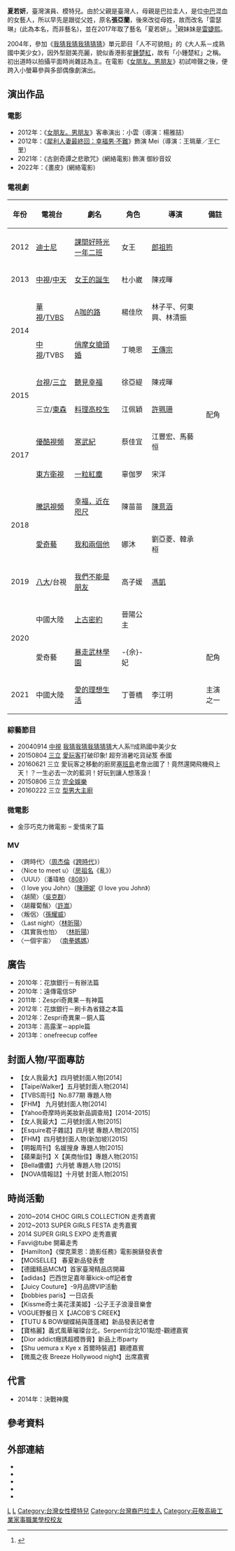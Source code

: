 {{blpsources|time=2020-07-30}}
{{藝人
| 姓名 = 夏若妍
| 類型 = 女演員
| 綽號 = 雷雷
| 英文名 = Nita Lei
| 本名 = 雷瑟琳
| 國籍 = {{ROC}}<br>{{PRY}}
| 出生日期 = {{birth_date_and_age|1990|1|8|df=y}} 
| 出生地點 = {{TWN}}
| 職業 = [[演員|演員]]
| 語言 = [[中文|中文]]、[[西班牙語|西班牙語]]
| 親屬 =妹妹：[[雷婕熙|雷婕熙]]
| 母校 = [[新北市私立莊敬高級工業家事職業學校|莊敬高職]]
| 活躍年代 = 2012年至今 
| 代表作品 =《[[女王的誕生|女王的誕生]]》<br>《[[A咖的路|A咖的路]]》<br>《[[俏摩女搶頭婚|俏摩女搶頭婚]]》<br>《[[聽見幸福|聽見幸福]]》<br>《[[料理高校生|料理高校生]]》<br>《[[幸福，近在咫尺|幸福，近在咫尺]]》<br>《[[我和兩個他|我和兩個他]]》
| 網站 =
| imdb = 6431315
}}
'''夏若妍'''{{BD|1990年|1月8日}}，臺灣演員、模特兒。由於父親是臺灣人，母親是巴拉圭人，是位[[中華民國|中]][[巴拉圭|巴]]混血的女藝人，所以早先是跟從父姓，原名'''張亞蘭'''，後來改從母姓，故而改名「雷瑟琳」(此為本名，而非藝名)，並在2017年取了藝名「夏若妍」。<ref>{{Cite web |url=http://ent.appledaily.com.tw/enews/article/entertainment/20140628/35924035/ |title=混血醜小鴨「像到爸爸」 雷瑟琳拷貝辣媽性感唇 |work=蘋果日報|date=2014-06-28|accessdate=2014-06-29 |archive-date=2014-07-14 |archive-url=https://web.archive.org/web/20140714180424/http://ent.appledaily.com.tw/enews/article/entertainment/20140628/35924035/ |dead-url=no }}</ref>親妹妹是[[雷婕熙_(台灣)|雷婕熙]]。

2004年，參加《[[我猜我猜我猜猜猜|我猜我猜我猜猜猜]]》單元節目「人不可貌相」的《大人系－成熟國中美少女》，因外型甜美亮麗，貌似香港影星[[鍾楚紅|鍾楚紅]]，故有「小鍾楚紅」之稱。初出道時以拍攝平面時尚雜誌為主。在電影《[[女朋友。男朋友|女朋友。男朋友]]》初試啼聲之後，便跨入小螢幕參與多部偶像劇演出。

==演出作品==
===電影===
* 2012年：《[[女朋友。男朋友|女朋友。男朋友]]》客串演出：小雲（導演：楊雅喆）
* 2012年：《[[犀利人妻最終回：幸福男·不難|犀利人妻最終回：幸福男·不難]]》飾演 Mei（導演：王珮華／王仁里）
* 2021年：《古劍奇譚之悲歌咒》(網絡電影) 飾演 御紗音奴
* 2022年：《畫皮》(網絡電影)

===電視劇===
{| class="wikitable"
|-
! 年份 !! 電視台 !! 劇名 !! 角色 !! 導演 !! 備註
|-
|rowspan="1" width="10%"| 2012 || [[迪士尼|迪士尼]] || [[課間好時光一年二班|課間好時光一年二班]] || 女王||[[郎祖筠|郎祖筠]]|| rowspan="11" |配角
|-
|rowspan="1" width="10%"| 2013 || [[中視|中視]]/[[中天電視|中天]] || [[女王的誕生|女王的誕生]] || 杜小崴||陳戎暉
|-
|rowspan="2" width="10%"| 2014 || [[華視|華視]]/[[TVBS|TVBS]] || [[A咖的路|A咖的路]] || 楊佳欣||林子平、何東興、林清振
|-
| [[中視|中視]]/TVBS || [[俏摩女搶頭婚|俏摩女搶頭婚]] || 丁曉恩||[[王傳宗|王傳宗]]
|-
|rowspan="2" width="10%"| 2015 || [[台視|台視]]/[[三立|三立]] || [[聽見幸福|聽見幸福]] || 徐亞緹||陳戎暉
|-
| 三立/[[東森|東森]] || [[料理高校生|料理高校生]] ||江佩穎 ||[[許珮珊|許珮珊]]
|-
|rowspan="2"|2017 || [[優酷視頻|優酷視頻]] || [[寒武紀|寒武紀]] || 蔡佳宜||江豐宏、馬藝恒
|-
| [[東方衛視|東方衛視]] || [[一粒紅塵|一粒紅塵]] ||辜伽罗 ||宋洋 
|-
|rowspan="2" width="10%"| 2018 || [[騰訊視頻|騰訊視頻]] || [[幸福，近在咫尺|幸福，近在咫尺]] || 陳苗苗||[[陳意涵|陳意涵]]
|-
| [[愛奇藝|愛奇藝]] || [[我和兩個他|我和兩個他]] || 娜沐||劉亞菱、韓承桓
|-
|2019||[[八大電視|八大]]/台視||[[我們不能是朋友|我們不能是朋友]]||高子媛||[[馮凱_(導演)|馮凱]]      
|-
|rowspan="2" width="10%"|2020||中國大陸||[[上古密約|上古密約]]||晉陽公主||     || 
|-
| 愛奇藝 || [[暴走武林學園|暴走武林學園]] || -{佘}-妃|| ||配角
|-
|2021|| 中國大陸  || [[愛的理想生活|愛的理想生活]] ||丁薈橋||李江明     ||主演之一
|}

===綜藝節目===
*20040914 [[中視|中視]] [[我猜我猜我猜猜猜|我猜我猜我猜猜猜]]大人系!!成熟國中美少女
*20150804 [[三立|三立]] [[愛玩客|愛玩客]]打破印象! 超夯消暑吃貨祕笈 泰國
*20160621 三立 愛玩客之移動的廚房[[塞班島|塞班島]]老詹出國了！竟然還開飛機飛上天！？一生必去一次的藍洞！好玩到讓人想落淚！
*20150806 三立 [[完全娛樂|完全娛樂]]
*20160222 三立 [[型男大主廚|型男大主廚]]

===微電影===
*金莎巧克力微電影 – 愛情來了篇

===MV===
*〈跨時代〉（[[周杰倫|周杰倫]]《[[跨時代|跨時代]]》）
*〈Nice to meet u〉（[[房祖名|房祖名]]《亂》）
*〈UUU〉（潘瑋柏《[[808_(專輯)|808]]》）
*〈I love you John〉（[[陳珊妮|陳珊妮]]《I love you John》）
*〈胡鬧〉（[[吳克群|吳克群]]）
*〈胡蘿蔔鬚〉（[[許嵩|許嵩]]）
*〈叛侶〉（[[孫耀威|孫耀威]]）
*〈Last night〉（[[林昕陽|林昕陽]]）
*〈其實我也怕〉  （[[林昕陽|林昕陽]]）
*〈一個宇宙〉  （[[南拳媽媽|南拳媽媽]]）

==廣告==
*2010年：花旗銀行－有辦法篇
*2010年：遠傳電信SP 
*2011年：Zespri奇異果－有神篇 
*2012年：花旗銀行－刷卡為省錢之本篇 
*2012年：Zespri奇異果－銅人篇 
*2013年：高露潔－apple篇 
*2013年：onefreecup coffee

==封面人物/平面專訪==
*【女人我最大】四月號封面人物[2014]
*【TaipeiWalker】五月號封面人物[2014]
*【TVBS周刊】No.877期 專題人物
*【FHM】 九月號封面人物[2014]
*【Yahoo奇摩時尚美妝新品調查局】[2014-2015]
*【女人我最大】二月號封面人物[2015]
*【Esquire君子雜誌】四月號 專題人物[2015]
*【FHM】四月號封面人物(新加坡)[2015]
*【明報周刊】名媛搜身 專題人物[2015]
*【蘋果副刊】X【美商怡佳】專題人物[2015]
*【Bella儂儂】六月號 專題人物 [2015]
*【NOVA情報誌】十月號 封面人物[2015]

==時尚活動==
*2010~2014 CHOC GIRLS COLLECTION 走秀嘉賓
*2012~2013 SUPER GIRLS FESTA 走秀嘉賓
*2014 SUPER GIRLS EXPO 走秀嘉賓
*Favvi@tube 開幕走秀
*【Hamilton】《傑克萊恩：詭影任務》電影腕錶發表會
*【MOISELLE】 春夏新品發表會
*【德國精品MCM】首家臺灣精品店開幕
*【adidas】巴西世足嘉年華kick-off記者會
*【Juicy Couture】-9月品牌VIP活動
*【bobbies paris】一日店長
*【Kissme奇士美花漾美姬】-公子王子浪漫音樂會
* VOGUE野餐日 X【JACOB'S CREEK】
*【TUTU & BOW蝴蝶結與蓬蓬裙】新品發表記者會
*【寶格麗】義式風華璀璨台北，Serpenti台北101點燈-觀禮嘉賓
*【Dior addict癮誘超模唇膏】新品上市party
*【Shu uemura x Kye x 首爾時裝週】觀禮嘉賓
*【微風之夜 Breeze Hollywood night】出席嘉賓

==代言==
* 2014年：決戰神魔

== 參考資料 ==
{{REFLIST}}

== 外部連結 ==
*{{facebook|nitaxia.fans|夏若妍Nita}}
*{{Sinaweibo|1861901972|夏若妍Nita}}
*{{instagram|marlenita0108|夏若妍}}
*{{imdb name|6431315}}
*{{Hkmdb name|64103}}

[[Category:雷姓|L]]
[[Category:台湾电视女演员|L]]
[[Category:台灣女性模特兒|Category:台灣女性模特兒]]
[[Category:台灣裔巴拉圭人|Category:台灣裔巴拉圭人]]
[[Category:莊敬高級工業家事職業學校校友|Category:莊敬高級工業家事職業學校校友]]